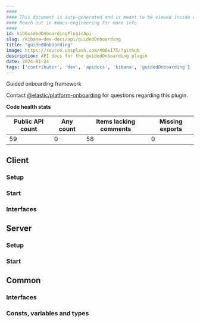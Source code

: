 ```yaml
---
####
#### This document is auto-generated and is meant to be viewed inside our experimental, new docs system.
#### Reach out in #docs-engineering for more info.
####
id: kibGuidedOnboardingPluginApi
slug: /kibana-dev-docs/api/guidedOnboarding
title: "guidedOnboarding"
image: https://source.unsplash.com/400x175/?github
description: API docs for the guidedOnboarding plugin
date: 2024-01-24
tags: ['contributor', 'dev', 'apidocs', 'kibana', 'guidedOnboarding']
---
```


Guided onboarding framework

Contact [@elastic/platform-onboarding](https://github.com/orgs/elastic/teams/platform-onboarding) for questions regarding this plugin.

**Code health stats**

| Public API count  | Any count | Items lacking comments | Missing exports |
|-------------------|-----------|------------------------|-----------------|
| 59 | 0 | 58 | 0 |

## Client

### Setup
<DocDefinitionList data={[guidedOnboardingObj.client.setup]}/>

### Start
<DocDefinitionList data={[guidedOnboardingObj.client.start]}/>

### Interfaces
<DocDefinitionList data={guidedOnboardingObj.client.interfaces}/>

## Server

### Setup
<DocDefinitionList data={[guidedOnboardingObj.server.setup]}/>

### Start
<DocDefinitionList data={[guidedOnboardingObj.server.start]}/>

## Common

### Interfaces
<DocDefinitionList data={guidedOnboardingObj.common.interfaces}/>

### Consts, variables and types
<DocDefinitionList data={guidedOnboardingObj.common.misc}/>

